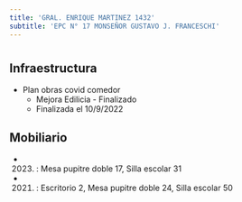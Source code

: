 ```yaml
---
title: 'GRAL. ENRIQUE MARTINEZ 1432'
subtitle: 'EPC N° 17 MONSEÑOR GUSTAVO J. FRANCESCHI'
---
```


#
## Infraestructura

* Plan obras covid comedor 
    + Mejora Edilicia - Finalizado 
    + Finalizada el 10/9/2022 






## Mobiliario

*  (2023) : Mesa pupitre doble 17, Silla escolar 31 

*  (2021) : Escritorio 2, Mesa pupitre doble 24, Silla escolar 50 



